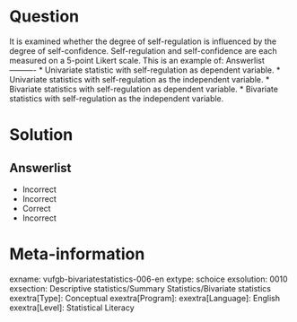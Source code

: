 Question
========
  
It is examined whether the degree of self-regulation is influenced by the degree of self-confidence. Self-regulation and self-confidence are each measured on a 5-point Likert scale. This is an example of: 
Answerlist
----------
* Univariate statistic with self-regulation as dependent variable.
* Univariate statistics with self-regulation as the independent variable.
* Bivariate statistics with self-regulation as dependent variable.
* Bivariate statistics with self-regulation as the independent variable.


Solution
========

Answerlist
----------
* Incorrect
* Incorrect
* Correct
* Incorrect

Meta-information
================
exname: vufgb-bivariatestatistics-006-en
extype: schoice
exsolution: 0010
exsection: Descriptive statistics/Summary Statistics/Bivariate statistics
exextra[Type]: Conceptual
exextra[Program]: 
exextra[Language]: English
exextra[Level]: Statistical Literacy 
